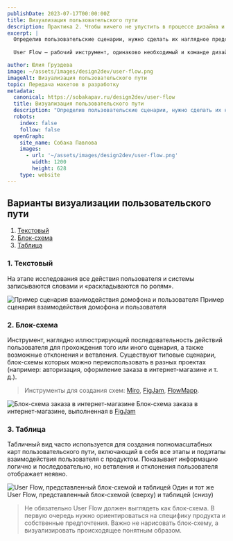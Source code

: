 ```yaml
---
publishDate: 2023-07-17T00:00:00Z
title: Визуализация пользовательского пути
description: Практика 2. Чтобы ничего не упустить в процессе дизайна и разработки
excerpt: |
  Определив пользовательские сценарии, нужно сделать их наглядное представление — пользовательский путь. Он же User Flow, он же пользовательский поток и т.п. Как правило, это схема из блоков и связей, отображающая полный путь, по которому движется пользователь, когда использует продукт. Проще говоря, это маршрут путешествия пользователя через экраны приложения к своей цели.
  
  User Flow — рабочий инструмент, одинаково необходимый и команде дизайнеров, и разработчикам. Первым он дает возможность срезать углы и ликвидировать лишние шаги, чтобы максимально упростить жизнь пользователя, а вторым помогает избежать лишних вопросов из разряда «как это произошло». Если тщательно проработать все действия пользователей на этапе дизайна, то у программистов будет в разы меньше вопросов о том, как все нарисованное должно работать.

author: Юлия Груздева
image: ~/assets/images/design2dev/user-flow.png
imageAlt: Визуализация пользовательского пути
topic: Передача макетов в разработку
metadata:
  canonical: https://sobakapav.ru/design2dev/user-flow
  title: Визуализация пользовательского пути
  description: "Определив пользовательские сценарии, нужно сделать их наглядное представление — пользовательский путь, User Flow"
  robots:
    index: false
    follow: false
  openGraph:
    site_name: Собака Павлова
    images:
      - url: '~/assets/images/design2dev/user-flow.png'
        width: 1200
        height: 628
    type: website
---
```



## Варианты визуализации пользовательского пути

1. [Текстовый](#anchor1)
2. [Блок-схема](#anchor2)
3. [Таблица](#anchor3)

### <a name="anchor1"></a> 1. Текстовый

На этапе исследования все действия пользователя и системы записываются словами и «раскладываются по ролям».

![Пример сценария взаимодействия домофона и пользователя](~/assets/images/design2dev/dd2-1.png)
Пример сценария взаимодействия домофона и пользователя

### <a name="anchor2"></a> 2. Блок-схема

Инструмент, наглядно иллюстрирующий последовательность действий пользователя для прохождения того или иного сценария, а также возможные отклонения и ветвления. Существуют типовые сценарии, блок-схемы которых можно переиспользовать в разных проектах (например: авторизация, оформление заказа в интернет-магазине и т. д.).

>Инструменты для создания схем: [Miro](https://miro.com/templates/user-flow/), [FigJam](https://www.figma.com/figjam/), [FlowMapp](https://www.flowmapp.com/).

![Блок-схема заказа в интернет-магазине](~/assets/images/design2dev/dd2-2.png)
Блок-схема заказа в интернет-магазине, выполненная в [FigJam](https://www.figma.com/figjam/)

### <a name="anchor3"></a> 3. Таблица

Табличный вид часто используется для создания полномасштабных карт пользовательского пути, включающий в себя все этапы и подэтапы взаимодействия пользователя с продуктом. Показывает информацию логично и последовательно, но ветвления и отклонения пользователя отображает неявно.

![User Flow, представленный блок-схемой и таблицей](~/assets/images/design2dev/dd2-3.png)
Один и тот же User Flow, представленный блок-схемой (сверху) и таблицей (снизу)

>Не обязательно User Flow должен выглядеть как блок-схема. В первую очередь нужно ориентироваться на специфику продукта и собственные предпочтения. Важно не нарисовать блок-схему, а визуализировать происходящее понятным образом.
